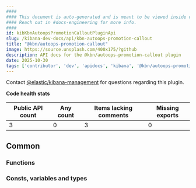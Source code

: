```yaml
---
####
#### This document is auto-generated and is meant to be viewed inside our experimental, new docs system.
#### Reach out in #docs-engineering for more info.
####
id: kibKbnAutoopsPromotionCalloutPluginApi
slug: /kibana-dev-docs/api/kbn-autoops-promotion-callout
title: "@kbn/autoops-promotion-callout"
image: https://source.unsplash.com/400x175/?github
description: API docs for the @kbn/autoops-promotion-callout plugin
date: 2025-10-30
tags: ['contributor', 'dev', 'apidocs', 'kibana', '@kbn/autoops-promotion-callout']
---
```




Contact [@elastic/kibana-management](https://github.com/orgs/elastic/teams/kibana-management) for questions regarding this plugin.

**Code health stats**

| Public API count  | Any count | Items lacking comments | Missing exports |
|-------------------|-----------|------------------------|-----------------|
| 3 | 0 | 3 | 0 |

## Common

### Functions
<DocDefinitionList data={kbnAutoopsPromotionCalloutObj.common.functions}/>

### Consts, variables and types
<DocDefinitionList data={kbnAutoopsPromotionCalloutObj.common.misc}/>

